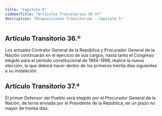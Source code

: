 ```yaml
---
title: "Capitulo 5"
sidebarTitle: "Artículos Transitorios 36-37"
description: "Disposiciones Transitorias - Capitulo 5"
---
```


## Artículo Transitorio 36.º

Los actuales Contralor General de la República y Procurador General de la Nación continuarán en el ejercicio de sus cargos, hasta tanto el Congreso elegido para el período constitucional de 1994-1998, realice la nueva elección, la que deberá hacer dentro de los primeros treinta días siguientes a su instalación.

## Artículo Transitorio 37.º

El primer Defensor del Pueblo será elegido por el Procurador General de la Nación, de terna enviada por el Presidente de la República, en un plazo no mayor de treinta días.
